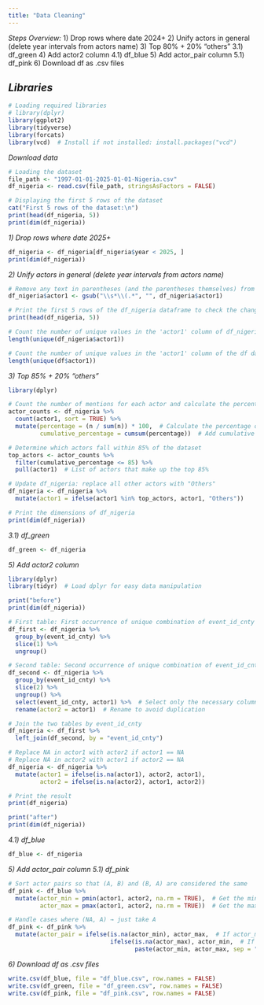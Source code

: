 ---
title: "Data Cleaning"
---


*Steps Overview:*
1) Drop rows where date 2024+ 
2) Unify actors in general (delete year intervals from actors name) 
3) Top 80% + 20% "others" 
  3.1) df_green
4) Add actor2 column
  4.1) df_blue
5) Add actor_pair column
  5.1) df_pink
6) Download df as .csv files




*Libraries*
---

```{r}
# Loading required libraries
# library(dplyr)
library(ggplot2)
library(tidyverse)
library(forcats)
library(vcd)  # Install if not installed: install.packages("vcd")

```





*Download data*

```{r}

# Loading the dataset
file_path <- "1997-01-01-2025-01-01-Nigeria.csv"
df_nigeria <- read.csv(file_path, stringsAsFactors = FALSE)

# Displaying the first 5 rows of the dataset
cat("First 5 rows of the dataset:\n")
print(head(df_nigeria, 5))
print(dim(df_nigeria))

```



*1) Drop rows where date 2025+ *

```{r}
df_nigeria <- df_nigeria[df_nigeria$year < 2025, ]
print(dim(df_nigeria))
```



*2) Unify actors in general (delete year intervals from actors name)*


```{r}

# Remove any text in parentheses (and the parentheses themselves) from the 'actor1' column
df_nigeria$actor1 <- gsub("\\s*\\(.*", "", df_nigeria$actor1)  

# Print the first 5 rows of the df_nigeria dataframe to check the changes
print(head(df_nigeria, 5))  

# Count the number of unique values in the 'actor1' column of df_nigeria
length(unique(df_nigeria$actor1))  

# Count the number of unique values in the 'actor1' column of the df dataframe
length(unique(df$actor1))  

```








*3) Top 85% + 20% "others"*


```{r}
library(dplyr)

# Count the number of mentions for each actor and calculate the percentage
actor_counts <- df_nigeria %>%
  count(actor1, sort = TRUE) %>%
  mutate(percentage = (n / sum(n)) * 100,  # Calculate the percentage of the total
         cumulative_percentage = cumsum(percentage))  # Add cumulative percentage

# Determine which actors fall within 85% of the dataset
top_actors <- actor_counts %>%
  filter(cumulative_percentage <= 85) %>%
  pull(actor1)  # List of actors that make up the top 85%

# Update df_nigeria: replace all other actors with "Others"
df_nigeria <- df_nigeria %>%
  mutate(actor1 = ifelse(actor1 %in% top_actors, actor1, "Others"))

# Print the dimensions of df_nigeria
print(dim(df_nigeria))

```
 
 
 *3.1) df_green*
```{r}
df_green <- df_nigeria
```
 




*5) Add actor2 column*

```{r}
library(dplyr)
library(tidyr)  # Load dplyr for easy data manipulation

print("before")
print(dim(df_nigeria))

# First table: First occurrence of unique combination of event_id_cnty + actor1
df_first <- df_nigeria %>%
  group_by(event_id_cnty) %>%
  slice(1) %>%
  ungroup()

# Second table: Second occurrence of unique combination of event_id_cnty + actor1
df_second <- df_nigeria %>%
  group_by(event_id_cnty) %>%
  slice(2) %>%
  ungroup() %>%
  select(event_id_cnty, actor1) %>%  # Select only the necessary columns
  rename(actor2 = actor1)  # Rename to avoid duplication

# Join the two tables by event_id_cnty
df_nigeria <- df_first %>%
  left_join(df_second, by = "event_id_cnty")

# Replace NA in actor1 with actor2 if actor1 == NA
# Replace NA in actor2 with actor1 if actor2 == NA
df_nigeria <- df_nigeria %>%
  mutate(actor1 = ifelse(is.na(actor1), actor2, actor1),
         actor2 = ifelse(is.na(actor2), actor1, actor2))

# Print the result
print(df_nigeria)

print("after")
print(dim(df_nigeria))

```


*4.1) df_blue*

```{r}
df_blue <- df_nigeria
```




*5) Add actor_pair column*
    *5.1) df_pink*



```{r}
# Sort actor pairs so that (A, B) and (B, A) are considered the same
df_pink <- df_blue %>%
  mutate(actor_min = pmin(actor1, actor2, na.rm = TRUE),  # Get the minimum actor (considering NA)
         actor_max = pmax(actor1, actor2, na.rm = TRUE))  # Get the maximum actor

# Handle cases where (NA, A) → just take A
df_pink <- df_pink %>%
  mutate(actor_pair = ifelse(is.na(actor_min), actor_max,  # If actor_min is NA, take actor_max
                             ifelse(is.na(actor_max), actor_min,  # If actor_max is NA, take actor_min
                                    paste(actor_min, actor_max, sep = " + "))))  # Otherwise, combine both
```







*6) Download df as .csv files*

```{r}
write.csv(df_blue, file = "df_blue.csv", row.names = FALSE)
write.csv(df_green, file = "df_green.csv", row.names = FALSE)
write.csv(df_pink, file = "df_pink.csv", row.names = FALSE)

```




